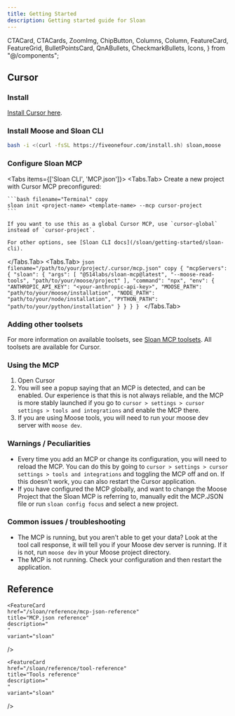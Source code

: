 ```yaml
---
title: Getting Started
description: Getting started guide for Sloan
---
```


  CTACard,
  CTACards,
  ZoomImg,
  ChipButton,
  Columns,
  Column,
  FeatureCard,
  FeatureGrid,
  BulletPointsCard,
  QnABullets,
  CheckmarkBullets,
  Icons,
} from "@/components";


## Cursor

<Steps>

### Install 
[Install Cursor here](https://www.cursor.com/).

### Install Moose and Sloan CLI

```bash filename="Terminal" copy
bash -i <(curl -fsSL https://fiveonefour.com/install.sh) sloan,moose
```

### Configure Sloan MCP

<Tabs items={['Sloan CLI', 'MCP.json']}>
  <Tabs.Tab>
    Create a new project with Cursor MCP preconfigured: 

    ```bash filename="Terminal" copy
    sloan init <project-name> <template-name> --mcp cursor-project
    ```

    If you want to use this as a global Cursor MCP, use `cursor-global` instead of `cursor-project`.

    For other options, see [Sloan CLI docs](/sloan/getting-started/sloan-cli).
  </Tabs.Tab>
  <Tabs.Tab>
    ```json filename="/path/to/your/project/.cursor/mcp.json" copy
    {
      "mcpServers": {
        "sloan": {
          "args": [
            "@514labs/sloan-mcp@latest",
            "--moose-read-tools",
            "path/to/your/moose/project"
          ],
          "command": "npx",
          "env": {
            "ANTHROPIC_API_KEY": "<your-anthropic-api-key>",
            "MOOSE_PATH": "path/to/your/moose/installation",
            "NODE_PATH": "path/to/your/node/installation",
            "PYTHON_PATH": "path/to/your/python/installation"
          }
        }
      }
    }
    ```
  </Tabs.Tab>
</Tabs>

### Adding other toolsets

For more information on available toolsets, see [Sloan MCP toolsets](/sloan/reference/tool-reference). All toolsets are available for Cursor.

### Using the MCP

1. Open Cursor
2. You will see a popup saying that an MCP is detected, and can be enabled. Our experience is that this is not always reliable, and the MCP is more stably launched if you go to `cursor > settings > cursor settings > tools and integrations` and enable the MCP there.
3. If you are using Moose tools, you will need to run your moose dev server with `moose dev`.

</Steps>

### Warnings / Peculiarities

* Every time you add an MCP or change its configuration, you will need to reload the MCP. You can do this by going to `cursor > settings > cursor settings > tools and integrations` and toggling the MCP off and on. If this doesn't work, you can also restart the Cursor application.
* If you have configured the MCP globally, and want to change the Moose Project that the Sloan MCP is referring to, manually edit the MCP.JSON file or run `sloan config focus` and select a new project.

### Common issues / troubleshooting

* The MCP is running, but you aren't able to get your data? Look at the tool call response, it will tell you if your Moose dev server is running. If it is not, run `moose dev` in your Moose project directory.
* The MCP is not running. Check your configuration and then restart the application.  

## Reference
<FeatureGrid columns={3}>
  
  <FeatureCard
    href="/sloan/reference/cli-reference"
    title="CLI reference"
    description="
    "
    variant="sloan"
  />

    <FeatureCard
    href="/sloan/reference/mcp-json-reference"
    title="MCP.json reference"
    description="
    "
    variant="sloan"
  />

    <FeatureCard
    href="/sloan/reference/tool-reference"
    title="Tools reference"
    description="
    "
    variant="sloan"
  />

</FeatureGrid>